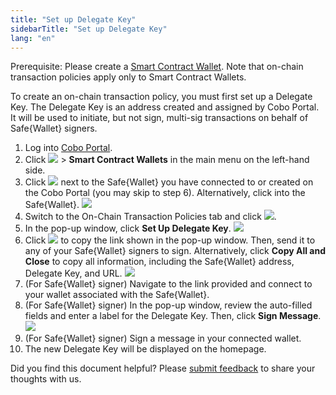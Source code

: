 ```yaml
---
title: "Set up Delegate Key"
sidebarTitle: "Set up Delegate Key"
lang: "en"
---
```


<Note>Prerequisite: Please create a [Smart Contract Wallet](/en/portal/smart-contract-wallets/introduction). Note that on-chain transaction policies apply only to Smart Contract Wallets.</Note>

To create an on-chain transaction policy, you must first set up a Delegate Key. The Delegate Key is an address created and assigned by Cobo Portal. It will be used to initiate, but not sign, multi-sig transactions on behalf of Safe{Wallet} signers.

1. Log into [Cobo Portal](https://portal.cobo.com/login).
2. Click <img src="/en/images/risk-controls/wallet.svg" className="icon"></img> > **Smart Contract Wallets** in the main menu on the left-hand side.
3. Click <img src="/en/images/risk-controls/key.svg" className="icon"></img> next to the Safe&#123;Wallet&#125; you have connected to or created on the Cobo Portal (you may skip to step 6). Alternatively, click into the Safe&#123;Wallet&#125;.
<img src="/en/images/risk-controls/5.png" className="screenshot_full_screen"></img>
4. Switch to the On-Chain Transaction Policies tab and click <img src="/en/images/risk-controls/create.svg" className="icon"></img>.
5. In the pop-up window, click **Set Up Delegate Key**.
<img src="/en/images/risk-controls/6.png" className="screenshot_modal"></img>
6. Click <img src="/en/images/risk-controls/copy.svg" className="icon"></img> to copy the link shown in the pop-up window. Then, send it to any of your Safe{Wallet} signers to sign. Alternatively, click **Copy All and Close** to copy all information, including the Safe&#123;Wallet&#125; address, Delegate Key, and URL.
<img src="/en/images/risk-controls/7.png" className="screenshot_modal"></img>
7. (For Safe&#123;Wallet&#125; signer) Navigate to the link provided and connect to your wallet associated with the Safe&#123;Wallet&#125;.
8. (For Safe&#123;Wallet&#125; signer) In the pop-up window, review the auto-filled fields and enter a label for the Delegate Key. Then, click **Sign Message**.
<img src="/en/images/risk-controls/8.png" className="screenshot_modal"></img>
9. (For Safe&#123;Wallet&#125; signer) Sign a message in your connected wallet.
10. The new Delegate Key will be displayed on the homepage.





<Tip>Did you find this document helpful? Please [submit feedback](https://forms.zohopublic.com/cobo/form/DocumentFeedbackForm/formperma/QvLOhxJv1_JMsJ-1dleZ8Itb_7rzN-LtgvsDdxosoVI?referrername=manuals) to share your thoughts with us.</Tip>